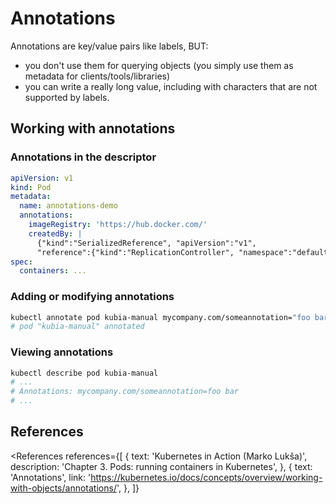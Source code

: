 
# Annotations

Annotations are key/value pairs like labels, BUT:

- you don't use them for querying objects (you simply use them as metadata for clients/tools/libraries)
- you can write a really long value, including with characters that are not supported by labels.

## Working with annotations

### Annotations in the descriptor

```yaml
apiVersion: v1
kind: Pod
metadata:
  name: annotations-demo
  annotations:
    imageRegistry: 'https://hub.docker.com/'
    createdBy: |
      {"kind":"SerializedReference", "apiVersion":"v1",
      "reference":{"kind":"ReplicationController", "namespace":"default", ...
spec:
  containers: ...
```

### Adding or modifying annotations

```bash
kubectl annotate pod kubia-manual mycompany.com/someannotation="foo bar"
# pod "kubia-manual" annotated
```

### Viewing annotations

```bash
kubectl describe pod kubia-manual
# ...
# Annotations: mycompany.com/someannotation=foo bar
# ...
```

## References

<References
  references={[
    {
      text: 'Kubernetes in Action (Marko Lukša)',
      description: 'Chapter 3. Pods: running containers in Kubernetes',
    },
    {
      text: 'Annotations',
      link: 'https://kubernetes.io/docs/concepts/overview/working-with-objects/annotations/',
    },
  ]}
></References>
